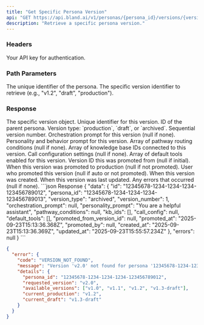 ```yaml
---
title: "Get Specific Persona Version"
api: "GET https://api.bland.ai/v1/personas/{persona_id}/versions/{version_id}"
description: "Retrieve a specific persona version."
---
```


### Headers

<ParamField header="authorization" type="string" required>
  Your API key for authentication.
</ParamField>

### Path Parameters

<ParamField path="persona_id" type="string" required>
  The unique identifier of the persona.
</ParamField>

<ParamField path="version_id" type="string" required>
  The specific version identifier to retrieve (e.g., "v1.2", "draft", "production").
</ParamField>

### Response

<ResponseField name="data" type="object">
  The specific version object.
  
  <Expandable title="version object">
    <ResponseField name="id" type="string">
      Unique identifier for this version.
    </ResponseField>
    <ResponseField name="persona_id" type="string">
      ID of the parent persona.
    </ResponseField>
    <ResponseField name="version_type" type="string">
      Version type: `production`, `draft`, or `archived`.
    </ResponseField>
    <ResponseField name="version_number" type="integer">
      Sequential version number.
    </ResponseField>
    <ResponseField name="orchestration_prompt" type="string">
      Orchestration prompt for this version (null if none).
    </ResponseField>
    <ResponseField name="personality_prompt" type="string">
      Personality and behavior prompt for this version.
    </ResponseField>
    <ResponseField name="pathway_conditions" type="array">
      Array of pathway routing conditions (null if none).
    </ResponseField>
    <ResponseField name="kb_ids" type="array">
      Array of knowledge base IDs connected to this version.
    </ResponseField>
    <ResponseField name="call_config" type="object">
      Call configuration settings (null if none).
    </ResponseField>
    <ResponseField name="default_tools" type="array">
      Array of default tools enabled for this version.
    </ResponseField>
    <ResponseField name="promoted_from_version_id" type="string">
      Version ID this was promoted from (null if initial).
    </ResponseField>
    <ResponseField name="promoted_at" type="string">
      When this version was promoted to production (null if not promoted).
    </ResponseField>
    <ResponseField name="promoted_by" type="string">
      User who promoted this version (null if auto or not promoted).
    </ResponseField>
    <ResponseField name="created_at" type="string">
      When this version was created.
    </ResponseField>
    <ResponseField name="updated_at" type="string">
      When this version was last updated.
    </ResponseField>
  </Expandable>
</ResponseField>

<ResponseField name="errors" type="string">
  Any errors that occurred (null if none).
</ResponseField>

<ResponseExample>
```json Response
{
  "data": {
    "id": "12345678-1234-1234-1234-123456789012",
    "persona_id": "12345678-1234-1234-1234-123456789013",
    "version_type": "archived",
    "version_number": 1,
    "orchestration_prompt": null,
    "personality_prompt": "You are a helpful assistant",
    "pathway_conditions": null,
    "kb_ids": [],
    "call_config": null,
    "default_tools": [],
    "promoted_from_version_id": null,
    "promoted_at": "2025-09-23T15:13:36.368Z",
    "promoted_by": null,
    "created_at": "2025-09-23T15:13:36.369Z",
    "updated_at": "2025-09-23T15:55:57.234Z"
  },
  "errors": null
}
```

```json Error Response (Version Not Found)
{
  "error": {
    "code": "VERSION_NOT_FOUND",
    "message": "Version 'v2.0' not found for persona '12345678-1234-1234-1234-123456789012'",
    "details": {
      "persona_id": "12345678-1234-1234-1234-123456789012",
      "requested_version": "v2.0",
      "available_versions": ["v1.0", "v1.1", "v1.2", "v1.3-draft"],
      "current_production": "v1.2",
      "current_draft": "v1.3-draft"
    }
  }
}
```
</ResponseExample>